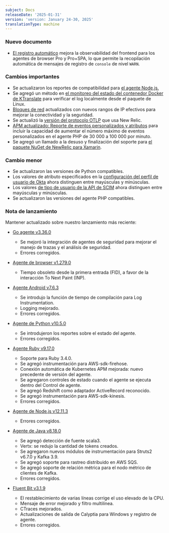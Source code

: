```yaml
---
subject: Docs
releaseDate: '2025-01-31'
version: 'version: January 24-30, 2025'
translationType: machine
---
```


### Nuevo documento

* [El registro automático](/docs/browser/browser-monitoring/browser-pro-features/auto-logging) mejora la observabilidad del frontend para los agentes de browser Pro y Pro+SPA, lo que permite la recopilación automática de mensajes de registro de `console` de nivel `WARN`.

### Cambios importantes

* Se actualizaron los reportes de compatibilidad para [el agente Node.js.](/docs/apm/agents/nodejs-agent/getting-started/compatibility-requirements-nodejs-agent/)
* Se agregó un método en [el monitoreo del estado del contenedor Docker de KTranslate](/docs/network-performance-monitoring/advanced/ktranslate-container-health) para verificar el log localmente desde el paquete de Linux.
* [Bloques de red](/docs/new-relic-solutions/get-started/networks/) actualizados con nuevos rangos de IP efectivos para mejorar la conectividad y la seguridad.
* Se actualizó la [versión del protocolo OTLP](/docs/opentelemetry/best-practices/opentelemetry-otlp/#otlp-version-support) que usa New Relic.
* [APM actualizado: Reporte de eventos personalizados y atributos](/docs/data-apis/custom-data/custom-events/apm-report-custom-events-attributes/#php-att) para incluir la capacidad de aumentar el número máximo de eventos personalizados en el agente PHP de 30 000 a 100 000 por minuto.
* Se agregó un llamado a la desuso y finalización del soporte para [el paquete NuGet de NewRelic para Xamarin](/docs/mobile-monitoring/new-relic-mobile-xamarin/monitor-your-xamarin-application/).

### Cambio menor

* Se actualizaron las versiones de Python compatibles.
* Los valores de atributo especificados en la [configuración del perfil de usuario de Okta](/docs/accounts/accounts/automated-user-management/okta-scimsso-application-configuration/) ahora distinguen entre mayúsculas y minúsculas.
* Los valores [de tipo de usuario de la API de SCIM](/docs/accounts/accounts/automated-user-management/tutorial-manage-users-groups-scim/#manage-user-type) ahora distinguen entre mayúsculas y minúsculas.
* Se actualizaron las versiones del agente PHP compatibles.

### Nota de lanzamiento

Mantener actualizado sobre nuestro lanzamiento más reciente:

* [Go agente v3.36.0](/docs/release-notes/agent-release-notes/go-release-notes/go-agent-3-36-0/)

  * Se mejoró la integración de agentes de seguridad para mejorar el manejo de trazas y el análisis de seguridad.
  * Errores corregidos.

* [Agente de browser v1.279.0](/docs/release-notes/new-relic-browser-release-notes/browser-agent-release-notes/browser-agent-v1.279.0/)
  * Tiempo obsoleto desde la primera entrada (FID), a favor de la interacción To Next Paint (INP).

* [Agente Android v7.6.3](/docs/release-notes/mobile-release-notes/android-release-notes/android-763/)

  * Se introdujo la función de tiempo de compilación para Log Instrumentation.
  * Logging mejorado.
  * Errores corregidos.

* [Agente de Python v10.5.0](/docs/release-notes/agent-release-notes/python-release-notes/python-agent-100500/)

  * Se introdujeron los reportes sobre el estado del agente.
  * Errores corregidos.

* [Agente Ruby v9.17.0](/docs/release-notes/agent-release-notes/ruby-release-notes/ruby-agent-9-17-0/)

  * Soporte para Ruby 3.4.0.
  * Se agregó instrumentación para AWS-sdk-firehose.
  * Conexión automática de Kubernetes APM mejorada: nuevo precedente de versión del agente.
  * Se agregaron controles de estado cuando el agente se ejecuta dentro del Control de agente.
  * Se agregó Redshift como adaptador ActiveRecord reconocido.
  * Se agregó instrumentación para AWS-sdk-kinesis.
  * Errores corregidos.

* [Agente de Node.js v12.11.3](/docs/release-notes/agent-release-notes/nodejs-release-notes/node-agent-12-11-3/)
  * Errores corregidos.

* [Agente de Java v8.18.0](/docs/release-notes/agent-release-notes/java-release-notes/java-agent-8180/)

  * Se agregó detección de fuente scala3.
  * Vertx: se redujo la cantidad de tokens creados.
  * Se agregaron nuevos módulos de instrumentación para Struts2 v6.7.0 y Kafka 3.9.
  * Se agregó soporte para rastreo distribuido en AWS SQS.
  * Se agregó soporte de relación métrica para el nodo métrico de clientes de Kafka.
  * Errores corregidos.

* [Fluent Bit v3.1.9](docs/release-notes/fluentbit-release-notes/fluentbit-24-10-31/)

  * El restablecimiento de varias líneas corrige el uso elevado de la CPU.
  * Mensaje de error mejorado y filtro multilínea.
  * CTraces mejorados.
  * Actualizaciones de salida de Calyptia para Windows y registro de agente.
  * Errores corregidos.